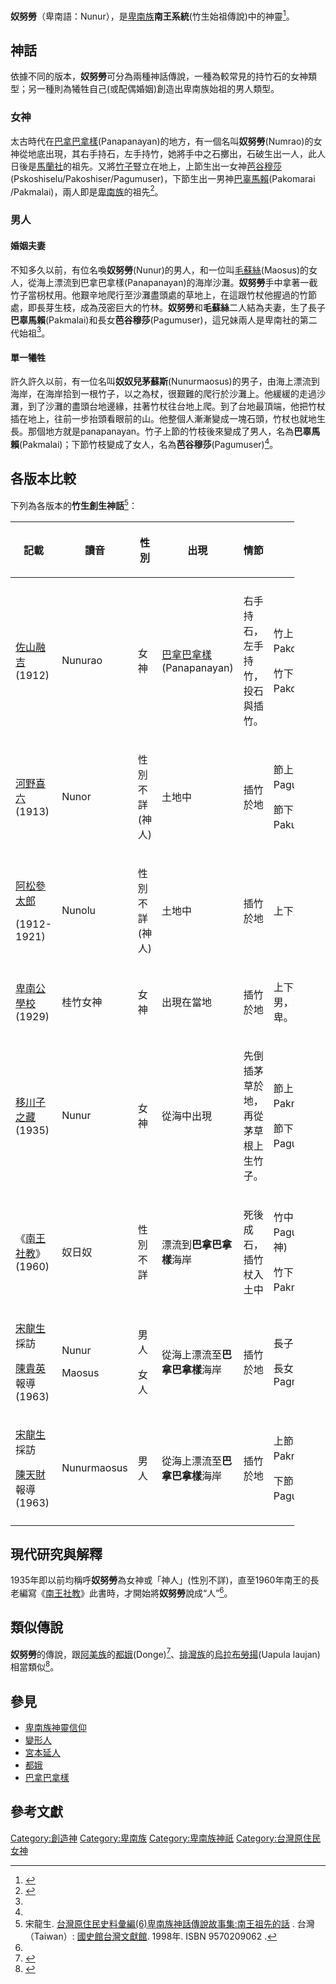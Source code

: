 {{expert|subject=臺灣原住民族}}

'''奴努勞'''（卑南語：Nunur），是[[卑南族|卑南族]]'''南王系統'''(竹生始祖傳說)中的神靈<ref name="卑南族神話傳說">{{cite web|title=卑南族神話傳說|url=https://www.apc.gov.tw/portal/kids/tale/puyuma_txt.htm|publisher=原住民族委員會-兒童網|work=臺灣原住民族資訊資源網|accessdate=|archive-date=2020-03-27|archive-url=https://web.archive.org/web/20200327234214/https://www.apc.gov.tw/portal/kids/tale/puyuma_txt.htm|dead-url=no}}</ref>。

== 神話 ==
依據不同的版本，'''奴努勞'''可分為兩種神話傳說，一種為較常見的持竹石的女神類型；另一種則為犧牲自己(或配偶婚姻)創造出卑南族始祖的男人類型。
=== 女神 ===
太古時代在[[巴拿巴拿樣|巴拿巴拿樣]](Panapanayan)的地方，有一個名叫'''奴努勞'''(Numrao)的女神從地底出現，其右手持石，左手持竹，她將手中之石擲出，石破生出一人，此人日後是[[馬蘭社|馬蘭社]]的祖先。又將[[竹子|竹子]]豎立在地上，上節生出一女神[[南王部落起源傳說|芭谷穆莎]](Pskoshiselu/Pakoshiser/Pagumuser)，下節生出一男神[[南王部落起源傳說|巴辜馬賴]](Pakomarai /Pakmalai)，兩人即是[[卑南族|卑南族]]的祖先<ref name="卑南族口傳文學">{{cite web |title=卑南族口傳文學 各族「起源地」神話介紹 |url=https://fasdd97.moc.gov.tw/home/zh-tw/Oral/5036 |publisher=臺灣原住民百年文學地圖 |work=[[中華民國文化部|中華民國文化部]] |accessdate= |archive-date=2021-06-04 |archive-url=https://web.archive.org/web/20210604152653/https://fasdd97.moc.gov.tw/home/zh-tw/Oral/5036 }}</ref>。

=== 男人 ===
==== 婚姻夫妻 ====
不知多久以前，有位名喚'''奴努勞'''(Nunur)的男人，和一位叫[[毛蘇絲|毛蘇絲]](Maosus)的女人，從海上漂流到巴拿巴拿樣(Panapanayan)的海岸沙灘。'''奴努勞'''手中拿著一截竹子當枴杖用。他艱辛地爬行至沙灘盡頭處的草地上，在這跟竹杖他握過的竹節處，即長芽生枝，成為茂密巨大的竹林。'''奴努勞'''和'''毛蘇絲'''二人結為夫妻，生了長子'''巴辜馬賴'''(Pakmalai)和長女'''芭谷穆莎'''(Pagumuser)，這兄妹兩人是卑南社的第二代始祖<ref name=台灣原住民史料彙編(6)></ref>{{Rp|10}}。

==== 單一犧牲 ====
許久許久以前，有一位名叫'''奴奴兒茅蘇斯'''(Nunurmaosus)的男子，由海上漂流到海岸，在海岸拾到一根竹子，以之為杖，很艱難的爬行於沙灘上。他緩緩的走過沙灘，到了沙灘的盡頭台地邊緣，拄著竹杖往台地上爬。到了台地最頂端，他把竹杖插在地上，往前一步抬頭看眼前的山。他整個人漸漸變成一塊石頭，竹杖也就地生長。那個地方就是panapanayan。竹子上節的竹枝後來變成了男人，名為'''巴辜馬賴'''(Pakmalai)；下節竹枝變成了女人，名為'''芭谷穆莎'''(Pagumuser)<ref name=台灣原住民史料彙編(6)></ref>{{Rp|86}}。

== 各版本比較 ==
下列為各版本的'''竹生創生神話'''<ref name=台灣原住民史料彙編(6)>宋龍生. [http://www.smcbook.com.tw/smc/index.php?route=product/product&product_id=9510 台灣原住民史料彙編(6)卑南族神話傳說故事集:南王祖先的話] {{Wayback|url=http://www.smcbook.com.tw/smc/index.php?route=product%2Fproduct&product_id=9510 |date=20210108080037 }}. 台灣（Taiwan）: [[國史館台灣文獻館|國史館台灣文獻館]]. 1998年. ISBN 9570209062 {{Zh}}.</ref>{{Rp|166}}：

{| class="wikitable sortable"
! width=15%|記載!!width=10%|讀音!!width=10%|性別!!width=15%|出現!!width=15%|情節!!width=15%|竹生人!!width=10%|石生人
|-align=center
|-
|[[佐山融吉|佐山融吉]](1912)
|Nunurao
|女神
|[[巴拿巴拿樣|巴拿巴拿樣]](Panapanayan)
|右手持石，左手持竹，投石與插竹。
|竹上：Pakoshiselu(女)

竹下：Pakomarai(男)
|馬蘭阿美
|-
|[[河野喜六|河野喜六]](1913)
|Nunor
|性別不詳(神人)
|土地中
|插竹於地
|節上：Pagumalai(男)

節下：Pakumashir(女)
|
|-
|[[阿松參太郎|阿松參太郎]]

(1912-1921)
|Nunolu
|性別不詳(神人)
|土地中
|插竹於地
|上下節生出兄妹
|
|-
|[[卑南公學校|卑南公學校]](1929)
|桂竹女神
|女神
|出現在當地
|插竹於地
|上下節生出女男，象徵女尊男卑。
|
|-
|[[移川子之藏|移川子之藏]](1935)
|Nunur
|女神
|從海中出現
|先倒插茅草於地，再從茅草根上生竹子。
|節上：Pakmalai(男)

節下：Pagumeser(女)
|阿美族、知本社群
|-
|《[[南王社教|南王社教]]》(1960)
|奴日奴
|性別不詳
|漂流到'''巴拿巴拿樣'''海岸
|死後成石，插竹杖入土中
|竹中：Pagumuser(女神)

竹下：Pakmalai(男神)
|'''奴日奴'''死後化為石
|-
|[[宋龍生|宋龍生]]採訪

[[陳貴英|陳貴英]]報導(1963)
|Nunur

Maosus
|男人

女人
|從海上漂流至'''巴拿巴拿樣'''海岸
|插竹於地
|長子：Pakmalai

長女：Pagmuser
|
|-
|[[宋龍生|宋龍生]]採訪

[[陳天財|陳天財]]報導(1963)
|Nunurmaosus
|男人
|從海上漂流至'''巴拿巴拿樣'''海岸
|插竹於地
|上節：Pakmalai(男)

下節：Pagumuser(女)
|男人變石頭
|-
|}

== 現代研究與解釋 ==
1935年即以前均稱呼'''奴努勞'''為女神或「神人」(性別不詳)，直至1960年南王的長老編寫《[[南王社教|南王社教]]》此書時，才開始將'''奴努勞'''說成“人”<ref name=台灣原住民史料彙編(6)></ref>{{Rp|165}}。

== 類似傳說 ==
'''奴努勞'''的傳說，跟[[阿美族|阿美族]]的[[都娥|都娥]](Donge)<ref name="原住民族口述歷史">{{cite web|author=[[夷將·拔路兒|夷將·拔路兒]]|title=原住民族口述歷史的「源頭」|url=https://ihc.apc.gov.tw/upload/file/%E3%80%8A%E5%8E%9F%E4%BD%8F%E6%B0%91%E6%97%8F%E6%96%87%E7%8D%BB%E3%80%8B%E7%AC%AC28%E6%9C%9F%E5%AE%9A%E7%A8%BF%E5%96%AE%E9%A0%81NEW.pdf|publisher=中華民國教育部、原住民族委員會|work=原住民族文獻|accessdate=2016-09-20|archive-date=2019-10-26|archive-url=https://web.archive.org/web/20191026104502/https://ihc.apc.gov.tw/upload/file/%E3%80%8A%E5%8E%9F%E4%BD%8F%E6%B0%91%E6%97%8F%E6%96%87%E7%8D%BB%E3%80%8B%E7%AC%AC28%E6%9C%9F%E5%AE%9A%E7%A8%BF%E5%96%AE%E9%A0%81NEW.pdf|dead-url=yes}}</ref>{{Rp|6}}、[[排灣族|排灣族]]的[[烏拉布勞揚|烏拉布勞揚]](Uapula laujan)相當類似<ref name="台灣原住民創生神話之比較分析">{{cite web |author=[[陳誼柔|陳誼柔]]、[[黃語晨|黃語晨]]、[[劉定淮|劉定淮]] |title=源知原味—台灣原住民創生神話之比較分析 |url=https://www.shs.edu.tw/works/essay/2012/11/2012111214423499.pdf |publisher= |work=[[國立花蓮女子高級中學|國立花蓮女子高級中學]] |accessdate=2012-11 |archive-date=2021-06-02 |archive-url=https://web.archive.org/web/20210602213751/https://www.shs.edu.tw/works/essay/2012/11/2012111214423499.pdf }}</ref>{{Rp|4}}。

==參見==
*[[卑南族神靈信仰|卑南族神靈信仰]]
*[[變形人|變形人]]
*[[宮本延人|宮本延人]]
*[[都娥|都娥]]
*[[巴拿巴拿樣|巴拿巴拿樣]]

==參考文獻==
{{reflist}}

{{卑南族神話}}
[[Category:創造神|Category:創造神]]
[[Category:卑南族|Category:卑南族]]
[[Category:卑南族神祇|Category:卑南族神祇]]
[[Category:台灣原住民女神|Category:台灣原住民女神]]